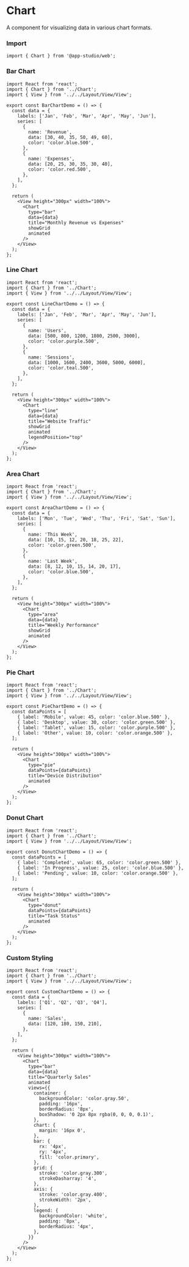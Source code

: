 # Chart

A component for visualizing data in various chart formats.

### **Import**
  ```tsx
  import { Chart } from '@app-studio/web';
  ```

### **Bar Chart**
```tsx
import React from 'react';
import { Chart } from '../Chart';
import { View } from '../../Layout/View/View';

export const BarChartDemo = () => {
  const data = {
    labels: ['Jan', 'Feb', 'Mar', 'Apr', 'May', 'Jun'],
    series: [
      {
        name: 'Revenue',
        data: [30, 40, 35, 50, 49, 60],
        color: 'color.blue.500',
      },
      {
        name: 'Expenses',
        data: [20, 25, 30, 35, 30, 40],
        color: 'color.red.500',
      },
    ],
  };

  return (
    <View height="300px" width="100%">
      <Chart
        type="bar"
        data={data}
        title="Monthly Revenue vs Expenses"
        showGrid
        animated
      />
    </View>
  );
};
```

### **Line Chart**
```tsx
import React from 'react';
import { Chart } from '../Chart';
import { View } from '../../Layout/View/View';

export const LineChartDemo = () => {
  const data = {
    labels: ['Jan', 'Feb', 'Mar', 'Apr', 'May', 'Jun'],
    series: [
      {
        name: 'Users',
        data: [500, 800, 1200, 1800, 2500, 3000],
        color: 'color.purple.500',
      },
      {
        name: 'Sessions',
        data: [1000, 1600, 2400, 3600, 5000, 6000],
        color: 'color.teal.500',
      },
    ],
  };

  return (
    <View height="300px" width="100%">
      <Chart
        type="line"
        data={data}
        title="Website Traffic"
        showGrid
        animated
        legendPosition="top"
      />
    </View>
  );
};
```

### **Area Chart**
```tsx
import React from 'react';
import { Chart } from '../Chart';
import { View } from '../../Layout/View/View';

export const AreaChartDemo = () => {
  const data = {
    labels: ['Mon', 'Tue', 'Wed', 'Thu', 'Fri', 'Sat', 'Sun'],
    series: [
      {
        name: 'This Week',
        data: [10, 15, 12, 20, 18, 25, 22],
        color: 'color.green.500',
      },
      {
        name: 'Last Week',
        data: [8, 12, 10, 15, 14, 20, 17],
        color: 'color.blue.500',
      },
    ],
  };

  return (
    <View height="300px" width="100%">
      <Chart
        type="area"
        data={data}
        title="Weekly Performance"
        showGrid
        animated
      />
    </View>
  );
};
```

### **Pie Chart**
```tsx
import React from 'react';
import { Chart } from '../Chart';
import { View } from '../../Layout/View/View';

export const PieChartDemo = () => {
  const dataPoints = [
    { label: 'Mobile', value: 45, color: 'color.blue.500' },
    { label: 'Desktop', value: 30, color: 'color.green.500' },
    { label: 'Tablet', value: 15, color: 'color.purple.500' },
    { label: 'Other', value: 10, color: 'color.orange.500' },
  ];

  return (
    <View height="300px" width="100%">
      <Chart
        type="pie"
        dataPoints={dataPoints}
        title="Device Distribution"
        animated
      />
    </View>
  );
};
```

### **Donut Chart**
```tsx
import React from 'react';
import { Chart } from '../Chart';
import { View } from '../../Layout/View/View';

export const DonutChartDemo = () => {
  const dataPoints = [
    { label: 'Completed', value: 65, color: 'color.green.500' },
    { label: 'In Progress', value: 25, color: 'color.blue.500' },
    { label: 'Pending', value: 10, color: 'color.orange.500' },
  ];

  return (
    <View height="300px" width="100%">
      <Chart
        type="donut"
        dataPoints={dataPoints}
        title="Task Status"
        animated
      />
    </View>
  );
};
```

### **Custom Styling**
```tsx
import React from 'react';
import { Chart } from '../Chart';
import { View } from '../../Layout/View/View';

export const CustomChartDemo = () => {
  const data = {
    labels: ['Q1', 'Q2', 'Q3', 'Q4'],
    series: [
      {
        name: 'Sales',
        data: [120, 180, 150, 210],
      },
    ],
  };

  return (
    <View height="300px" width="100%">
      <Chart
        type="bar"
        data={data}
        title="Quarterly Sales"
        animated
        views={{
          container: {
            backgroundColor: 'color.gray.50',
            padding: '16px',
            borderRadius: '8px',
            boxShadow: '0 2px 8px rgba(0, 0, 0, 0.1)',
          },
          chart: {
            margin: '16px 0',
          },
          bar: {
            rx: '4px',
            ry: '4px',
            fill: 'color.primary',
          },
          grid: {
            stroke: 'color.gray.300',
            strokeDasharray: '4',
          },
          axis: {
            stroke: 'color.gray.400',
            strokeWidth: '2px',
          },
          legend: {
            backgroundColor: 'white',
            padding: '8px',
            borderRadius: '4px',
          },
        }}
      />
    </View>
  );
};
```
